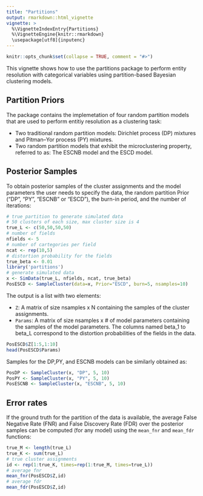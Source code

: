 ```yaml
---
title: "Partitions"
output: rmarkdown::html_vignette
vignette: >
  %\VignetteIndexEntry{Partitions}
  %\VignetteEngine{knitr::rmarkdown}
  \usepackage[utf8]{inputenc}
---
```


```r
knitr::opts_chunk$set(collapse = TRUE, comment = "#>")
```

This vignette shows how to use the partitions package to perform entity resolution with categorical variables using partition-based Bayesian clustering models.

## Partition Priors

The package contains the implemetation of four random partition models that are used to perform entitiy resolution as a clustering task: 

* Two traditional random partition models: Dirichlet process (DP) mixtures and Pitman–Yor process (PY) mixtures. 
* Two random partition models that exhibit the microclustering property, referred to as: The ESCNB model and the ESCD model.

## Posterior Samples

To obtain posterior samples of the cluster assignments and the model parameters the user needs to specify the data, the random partition Prior ("DP", "PY", "ESCNB" or "ESCD"), the burn-in period, and the number of iterations: 

```r
# true partition to generate simulated data
# 50 clusters of each size, max cluster size is 4
true_L <- c(50,50,50,50)
# number of fields
nfields <- 5
# number of cartegories per field
ncat <- rep(10,5)
# distortion probability for the fields
true_beta <- 0.01
library('partitions')
# generate simulated data
x <- SimData(true_L, nfields, ncat, true_beta)
PosESCD <- SampleCluster(data=x, Prior="ESCD", burn=5, nsamples=10)
```

The output is a list with two elements: 

* `Z`: A matrix of size nsamples x N containing the samples of the cluster assignments.
* `Params`: A matrix of size nsamples x # of model parameters containing the samples of the model parameters. The columns named beta_1 to beta_L  correspond to the distortion probabilities of the fields in the data.

```r
PosESCD$Z[1:5,1:10]
head(PosESCD$Params)
```

Samples for the DP,PY, and ESCNB models can be similarly obtained as:

```r
PosDP <- SampleCluster(x, "DP", 5, 10)
PosPY <- SampleCluster(x, "PY", 5, 10)
PosESCNB <- SampleCluster(x, "ESCNB", 5, 10)
```

## Error rates 

If the ground truth for the partition of the data is available, the average False Negative Rate (FNR) and False Discovery Rate (FDR) over the posterior samples can be computed (for any model) using the `mean_fnr` and `mean_fdr` functions:
```r
true_M <- length(true_L)
true_K <- sum(true_L)
# true cluster assignments
id <- rep(1:true_K, times=rep(1:true_M, times=true_L))
# average fnr
mean_fnr(PosESCD$Z,id)
# average fdr
mean_fdr(PosESCD$Z,id)
```

